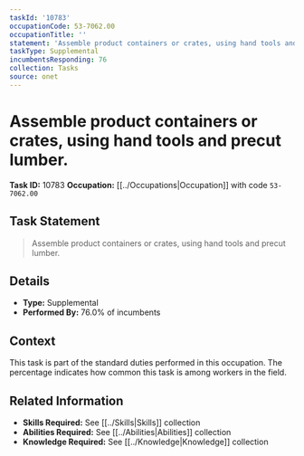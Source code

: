 ```yaml
---
taskId: '10783'
occupationCode: 53-7062.00
occupationTitle: ''
statement: 'Assemble product containers or crates, using hand tools and precut lumber.'
taskType: Supplemental
incumbentsResponding: 76
collection: Tasks
source: onet
---
```

# Assemble product containers or crates, using hand tools and precut lumber.

**Task ID:** 10783
**Occupation:** [[../Occupations|Occupation]] with code `53-7062.00`

## Task Statement

> Assemble product containers or crates, using hand tools and precut lumber.

## Details

- **Type:** Supplemental
- **Performed By:** 76.0% of incumbents

## Context

This task is part of the standard duties performed in this occupation. The percentage indicates how common this task is among workers in the field.

## Related Information

- **Skills Required:** See [[../Skills|Skills]] collection
- **Abilities Required:** See [[../Abilities|Abilities]] collection
- **Knowledge Required:** See [[../Knowledge|Knowledge]] collection

